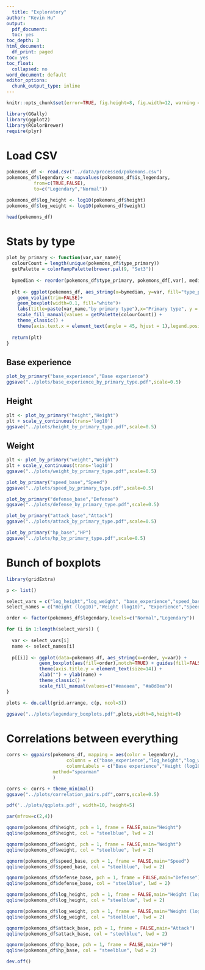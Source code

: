 ```yaml
---
  title: "Exploratory"
author: "Kevin Hu"
output:
  pdf_document:
  toc: yes
toc_depth: 3
html_document:
  df_print: paged
toc: yes
toc_float:
  collapsed: no
word_document: default
editor_options:
  chunk_output_type: inline
---
```


```r
knitr::opts_chunk$set(error=TRUE, fig.height=8, fig.width=12, warning = F, message = F, cache = TRUE)
```

```r
library(GGally)
library(ggplot2)
library(RColorBrewer)
require(plyr)

```

# Load CSV

```r
pokemons_df <- read.csv("../data/processed/pokemons.csv")
pokemons_df$legendary <- mapvalues(pokemons_df$is_legendary, 
          from=c(TRUE,FALSE), 
          to=c("Legendary","Normal"))

pokemons_df$log_height <- log10(pokemons_df$height)
pokemons_df$log_weight <- log10(pokemons_df$weight)

head(pokemons_df)
```

# Stats by type

```r
plot_by_primary <- function(var,var_name){
  colourCount = length(unique(pokemons_df$type_primary))
  getPalette = colorRampPalette(brewer.pal(9, "Set3"))
  
  bymedian <- reorder(pokemons_df$type_primary, pokemons_df[,var], median)
  
  plt <- ggplot(pokemons_df, aes_string(x=bymedian, y=var, fill="type_primary")) + 
    geom_violin(trim=FALSE)+
    geom_boxplot(width=0.1, fill="white")+
    labs(title=paste(var_name,"by primary type"),x="Primary type", y = var_name) +
    scale_fill_manual(values = getPalette(colourCount)) +
    theme_classic() + 
    theme(axis.text.x = element_text(angle = 45, hjust = 1),legend.position = "none")
  
  return(plt)
}
```

## Base experience

```r
plot_by_primary("base_experience","Base experience")
ggsave("../plots/base_experience_by_primary_type.pdf",scale=0.5)
```

## Height
```r
plt <- plot_by_primary("height","Height")
plt + scale_y_continuous(trans='log10')
ggsave("../plots/height_by_primary_type.pdf",scale=0.5)
```

## Weight

```r
plt <- plot_by_primary("weight","Weight")
plt + scale_y_continuous(trans='log10')
ggsave("../plots/weight_by_primary_type.pdf",scale=0.5)
```

```r
plot_by_primary("speed_base","Speed")
ggsave("../plots/speed_by_primary_type.pdf",scale=0.5)
```

```r
plot_by_primary("defense_base","Defense")
ggsave("../plots/defense_by_primary_type.pdf",scale=0.5)
```

```r
plot_by_primary("attack_base","Attack")
ggsave("../plots/attack_by_primary_type.pdf",scale=0.5)
```

```r
plot_by_primary("hp_base","HP")
ggsave("../plots/hp_by_primary_type.pdf",scale=0.5)
```

# Bunch of boxplots

```r

library(gridExtra)

p <- list()

select_vars = c("log_height","log_weight", "base_experience","speed_base","defense_base","special.defense_base","attack_base","special.attack_base", "hp_base")
select_names = c("Height (log10)","Weight (log10)", "Experience","Speed", "Defense","Defense (special)", "Attack","Attack (special)", "HP")

order <- factor(pokemons_df$legendary,levels=c("Normal","Legendary"))

for (i in 1:length(select_vars)) {
  
  var <- select_vars[i]
  name <- select_names[i]
  
  p[[i]] <- ggplot(data=pokemons_df, aes_string(x=order, y=var)) +
            geom_boxplot(aes(fill=order),notch=TRUE) + guides(fill=FALSE) + 
            theme(axis.title.y = element_text(size=14)) +
            xlab("") + ylab(name) + 
            theme_classic() + 
            scale_fill_manual(values=c("#eaeaea", "#a8d8ea"))
}

plots <- do.call(grid.arrange, c(p, ncol=3))

ggsave("../plots/legendary_boxplots.pdf",plots,width=8,height=6)
```

# Correlations between everything

```r
corrs <- ggpairs(pokemons_df, mapping = aes(color = legendary), 
                      columns = c("base_experience","log_height","log_weight","speed_base","defense_base","attack_base","hp_base"), 
                      columnLabels = c("Base experience","Height (log10)","Weight (log10)","Speed","Defense","Attack","HP"),
                 method="spearman"
                 )

corrs <- corrs + theme_minimal()
ggsave("../plots/correlation_pairs.pdf",corrs,scale=0.5)
```


```r
pdf('../plots/qqplots.pdf', width=10, height=5)

par(mfrow=c(2,4))

qqnorm(pokemons_df$height, pch = 1, frame = FALSE,main="Height")
qqline(pokemons_df$height, col = "steelblue", lwd = 2)

qqnorm(pokemons_df$weight, pch = 1, frame = FALSE,main="Weight")
qqline(pokemons_df$weight, col = "steelblue", lwd = 2)

qqnorm(pokemons_df$speed_base, pch = 1, frame = FALSE,main="Speed")
qqline(pokemons_df$speed_base, col = "steelblue", lwd = 2)

qqnorm(pokemons_df$defense_base, pch = 1, frame = FALSE,main="Defense")
qqline(pokemons_df$defense_base, col = "steelblue", lwd = 2)

qqnorm(pokemons_df$log_height, pch = 1, frame = FALSE,main="Height (log10)")
qqline(pokemons_df$log_height, col = "steelblue", lwd = 2)

qqnorm(pokemons_df$log_weight, pch = 1, frame = FALSE,main="Weight (log10)")
qqline(pokemons_df$log_weight, col = "steelblue", lwd = 2)

qqnorm(pokemons_df$attack_base, pch = 1, frame = FALSE,main="Attack")
qqline(pokemons_df$attack_base, col = "steelblue", lwd = 2)

qqnorm(pokemons_df$hp_base, pch = 1, frame = FALSE,main="HP")
qqline(pokemons_df$hp_base, col = "steelblue", lwd = 2)

dev.off()
```